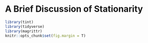 # A Brief Discussion of Stationarity {#stationarity}

```r
library(tint)
library(tidyverse)
library(magrittr)
knitr::opts_chunk$set(fig.margin = T)
```
